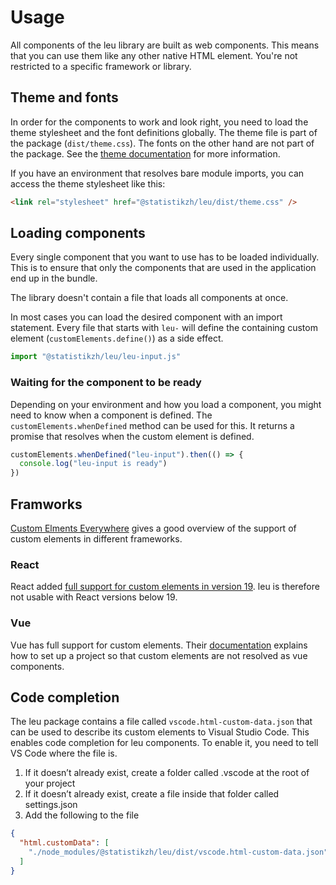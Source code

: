 
<Meta title="Introduction/Usage" />

# Usage

All components of the leu library are built as web components. This means that you can use them like any other native HTML element. You're not restricted to a specific framework or library.

## Theme and fonts

In order for the components to work and look right, you need to load the theme stylesheet and the font definitions globally.
The theme file is part of the package (`dist/theme.css`).
The fonts on the other hand are not part of the package. See the [theme documentation](?path=/docs/introduction-theme--docs) for more information.

If you have an environment that resolves bare module imports, you can access the theme stylesheet like this:

```html
<link rel="stylesheet" href="@statistikzh/leu/dist/theme.css" />
```

## Loading components

Every single component that you want to use has to be loaded individually.
This is to ensure that only the components that are used in the application end up in the bundle.

The library doesn't contain a file that loads all components at once.

In most cases you can load the desired component with an import statement.
Every file that starts with `leu-` will define the containing custom element (`customElements.define()`) as a side effect.

```js
import "@statistikzh/leu/leu-input.js"
```

### Waiting for the component to be ready

Depending on your environment and how you load a component, you might need to know when a component is defined.
The `customElements.whenDefined` method can be used for this. It returns a promise that resolves when the custom element is defined.

```js
customElements.whenDefined("leu-input").then(() => {
  console.log("leu-input is ready")
})
```

## Framworks

[Custom Elments Everywhere](https://custom-elements-everywhere.com/) gives a good overview of the support of custom elements in different frameworks.

### React

React added [full support for custom elements in version 19](https://react.dev/blog/2024/12/05/react-19).
leu is therefore not usable with React versions below 19.

### Vue

Vue has full support for custom elements. Their [documentation](https://vuejs.org/guide/extras/web-components) explains how to set up a project so that custom elements are not resolved as vue components.

## Code completion

The leu package contains a file called `vscode.html-custom-data.json` that can be used to describe its custom elements to Visual Studio Code. This enables code completion for leu components. To enable it, you need to tell VS Code where the file is.

1. If it doesn’t already exist, create a folder called .vscode at the root of your project
2. If it doesn’t already exist, create a file inside that folder called settings.json
3. Add the following to the file

```json
{
  "html.customData": [
    "./node_modules/@statistikzh/leu/dist/vscode.html-custom-data.json"
  ]
}
```
